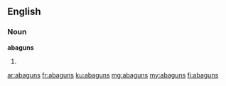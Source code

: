 ==English==

===Noun===
'''abaguns'''

# {{plural of|abagun}}

[[ar:abaguns]]
[[fr:abaguns]]
[[ku:abaguns]]
[[mg:abaguns]]
[[my:abaguns]]
[[fi:abaguns]]